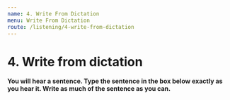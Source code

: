 ```yaml
---
name: 4. Write From Dictation
menu: Write From Dictation
route: /listening/4-write-from-dictation
---
```



# 4. Write from dictation

**You will hear a sentence. Type the sentence in the box below exactly as you hear it. Write as much of the sentence as you can.**

<WriteFromDictationList
  start={151}
  total={50}
  data={WriteFromDictationDataFrom101To200}
/>
